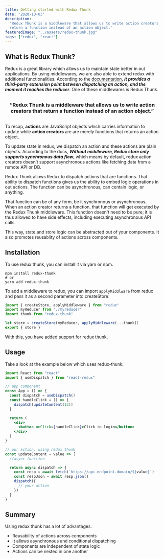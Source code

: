```yaml
---
title: Getting started with Redux Thunk
date: "2020-10-03"
description:
  "Redux Thunk is a middleware that allows us to write action creators that
  return a function instead of an action object."
featuredImage: "../assets/redux-thunk.jpg"
tags: ["redux", "react"]
---
```


## What is Redux Thunk?

Redux is a great library which allows us to maintain state better in out applications. By using middlewares, we are also able to extend redux with additional functionalities. According to the [documentation](https://redux.js.org/advanced/middleware), **_it provides a third-party extension point between dispatching an action, and the moment it reaches the reducer_**.
One of these middlewares is Redux Thunk.

<div style="text-align: center; margin: 2rem 0;">
  <h3>
    “Redux Thunk is a middleware that allows us to write action creators that
    return a function instead of an action object.”
  </h3>
</div>

To recap, **actions** are JavaScript objects which carries information to update while **action creators** are are merely functions that returns an action object.

To update state in redux, we dispatch an action and these actions are plain objects. According to the docs, **_Without middleware, Redux store only supports synchronous data flow_**, which means by default, redux action creators doesn’t support asynchronous actions like fetching
data from a remote API or DB.

Redux Thunk allows Redux to dispatch actions that are functions. That ability to dispatch functions gives us the ability to embed logic operations in out actions. The function can be asynchronous, can contain logic, or anything.

That function can be of any form, be it synchronous or asynchronous. When an action creator returns a function, that function will get executed by the Redux Thunk middleware. This function doesn't need to be pure; it is thus allowed to have side effects, including executing asynchronous API calls.

This way, state and store logic can be abstracted out of your components. It also promotes reusablity of actions across components.

## Installation

To use redux thunk, you can install it via yarn or npm.

```shell
npm install redux-thunk
# or
yarn add redux-thunk
```

To add a middleware to redux, you can import `applyMiddlware` from redux and pass it as a second parameter into createStore:

```js
import { createStore, applyMiddleware } from "redux"
import myReducer from "./myreducer"
import thunk from "redux-thunk"

let store = createStore(myReducer, applyMiddleware(...thunk))
export { store }
```

With this, you have added support for redux thunk.

## Usage

Take a look at the example below which uses redux-thunk:

```jsx
import React from "react"
import { useDispatch } from "react-redux"

// app component
const App = () => {
  const dispatch = useDispatch()
  const handleClick = () => {
    dispatch(updateContent(12))
  }

  return (
    <div>
      <button onClick={handleClick}>Click to login</button>
    </div>
  )
}

// our action, using redux thunk
const updateContent = value => {
  //async function

  return async dispatch => {
    const resp = await fetch(`https://api-endpoint.domain/${value}`)
    const respJson = await resp.json()
    dispatch({
      // your action
    })
  }
}
```

## Summary

Using redux thunk has a lot of advantages:

- Reusability of actions across components
- It allows asynchronous and conditional dispatching
- Components are independent of state logic
- Actions can be nested in one another
